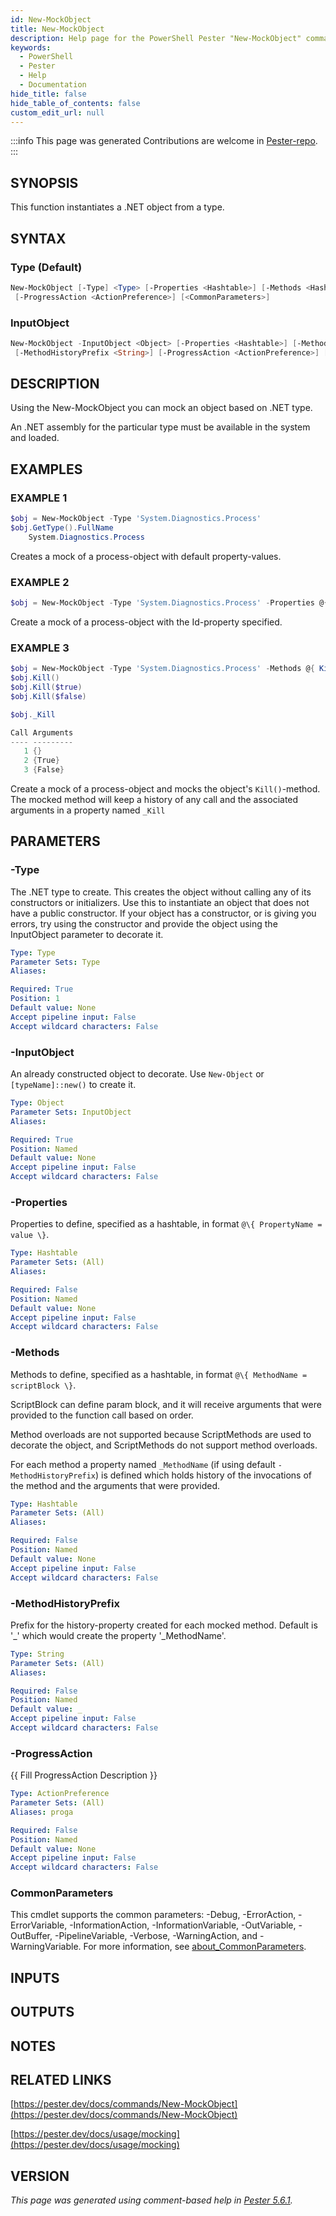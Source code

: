 ```yaml
---
id: New-MockObject
title: New-MockObject
description: Help page for the PowerShell Pester "New-MockObject" command
keywords:
  - PowerShell
  - Pester
  - Help
  - Documentation
hide_title: false
hide_table_of_contents: false
custom_edit_url: null
---
```


:::info This page was generated
Contributions are welcome in [Pester-repo](https://github.com/pester/pester).
:::

## SYNOPSIS

This function instantiates a .NET object from a type.

## SYNTAX

### Type (Default)

```powershell
New-MockObject [-Type] <Type> [-Properties <Hashtable>] [-Methods <Hashtable>] [-MethodHistoryPrefix <String>]
 [-ProgressAction <ActionPreference>] [<CommonParameters>]
```

### InputObject

```powershell
New-MockObject -InputObject <Object> [-Properties <Hashtable>] [-Methods <Hashtable>]
 [-MethodHistoryPrefix <String>] [-ProgressAction <ActionPreference>] [<CommonParameters>]
```

## DESCRIPTION

Using the New-MockObject you can mock an object based on .NET type.

An .NET assembly for the particular type must be available in the system and loaded.

## EXAMPLES

### EXAMPLE 1

```powershell
$obj = New-MockObject -Type 'System.Diagnostics.Process'
$obj.GetType().FullName
    System.Diagnostics.Process
```

Creates a mock of a process-object with default property-values.

### EXAMPLE 2

```powershell
$obj = New-MockObject -Type 'System.Diagnostics.Process' -Properties @{ Id = 123 }
```

Create a mock of a process-object with the Id-property specified.

### EXAMPLE 3

```powershell
$obj = New-MockObject -Type 'System.Diagnostics.Process' -Methods @{ Kill = { param($entireProcessTree) "killed" } }
$obj.Kill()
$obj.Kill($true)
$obj.Kill($false)

$obj._Kill

Call Arguments
---- ---------
   1 {}
   2 {True}
   3 {False}
```

Create a mock of a process-object and mocks the object's `Kill()`-method.
The mocked method will keep a history
of any call and the associated arguments in a property named `_Kill`

## PARAMETERS

### -Type

The .NET type to create.
This creates the object without calling any of its constructors or initializers.
Use this to instantiate an object that does not have a public constructor.
If your object has a constructor, or is giving you errors, try using the constructor and provide the object using the InputObject parameter to decorate it.

```yaml
Type: Type
Parameter Sets: Type
Aliases:

Required: True
Position: 1
Default value: None
Accept pipeline input: False
Accept wildcard characters: False
```

### -InputObject

An already constructed object to decorate.
Use `New-Object` or `[typeName]::new()` to create it.

```yaml
Type: Object
Parameter Sets: InputObject
Aliases:

Required: True
Position: Named
Default value: None
Accept pipeline input: False
Accept wildcard characters: False
```

### -Properties

Properties to define, specified as a hashtable, in format `@\{ PropertyName = value \}`.

```yaml
Type: Hashtable
Parameter Sets: (All)
Aliases:

Required: False
Position: Named
Default value: None
Accept pipeline input: False
Accept wildcard characters: False
```

### -Methods

Methods to define, specified as a hashtable, in format `@\{ MethodName = scriptBlock \}`.

ScriptBlock can define param block, and it will receive arguments that were provided to the function call based on order.

Method overloads are not supported because ScriptMethods are used to decorate the object, and ScriptMethods do not support method overloads.

For each method a property named `_MethodName` (if using default `-MethodHistoryPrefix`) is defined which holds history of the invocations of the method and the arguments that were provided.

```yaml
Type: Hashtable
Parameter Sets: (All)
Aliases:

Required: False
Position: Named
Default value: None
Accept pipeline input: False
Accept wildcard characters: False
```

### -MethodHistoryPrefix

Prefix for the history-property created for each mocked method.
Default is '_' which would create the property '_MethodName'.

```yaml
Type: String
Parameter Sets: (All)
Aliases:

Required: False
Position: Named
Default value: _
Accept pipeline input: False
Accept wildcard characters: False
```

### -ProgressAction

\{\{ Fill ProgressAction Description \}\}

```yaml
Type: ActionPreference
Parameter Sets: (All)
Aliases: proga

Required: False
Position: Named
Default value: None
Accept pipeline input: False
Accept wildcard characters: False
```

### CommonParameters

This cmdlet supports the common parameters: -Debug, -ErrorAction, -ErrorVariable, -InformationAction, -InformationVariable, -OutVariable, -OutBuffer, -PipelineVariable, -Verbose, -WarningAction, and -WarningVariable. For more information, see [about_CommonParameters](http://go.microsoft.com/fwlink/?LinkID=113216).

## INPUTS

## OUTPUTS

## NOTES

## RELATED LINKS

[https://pester.dev/docs/commands/New-MockObject](https://pester.dev/docs/commands/New-MockObject)

[https://pester.dev/docs/usage/mocking](https://pester.dev/docs/usage/mocking)

## VERSION

*This page was generated using comment-based help in [Pester 5.6.1](https://github.com/pester/pester).*
